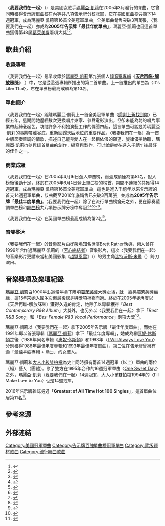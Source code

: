 {{Infobox single 
| Name           = 我要我們在一起<br />We Belong Together
| Cover          = 
| Border         = 
| Alt            = 
| Artist         = [[瑪麗亞·凱莉|瑪麗亞·凱莉]]
| Album          = [[天后再临-解放咪咪|天后再临-解放咪咪]]
| Released       = 2005年3月29日
| Format         = {{flatlist|
*[[CD|CD]]
*[[數位下載|數位下載]]}}
| Recorded       = {{flatlist|
*2004年
*Southside Studios ([[Atlanta|Atlanta]], Georgia)}}
| Genre          = [[節奏藍調|節奏藍調]]
| Length         = 3:20
| Label          = [[環球唱片|環球唱片]]
| Writer         = {{flatlist|
*瑪麗亞·凱莉
*[[Jermaine_Dupri|Jermaine Dupri]]
*[[Manuel_Seal,_Jr.|Manuel Seal]]
*[[Johntá_Austin|Johntá Austin]]
*[[娃娃臉_(藝人)|肯尼思·布賴恩·埃德蒙]]
*[[Darnell_Bristol|Darnell Bristol]]
*[[Bobby_Womack|Bobby Womack]]
*[[Patrick_Moten|Patrick Moten]]
*[[Sandra_Sully_(songwriter)|Sandra Sully]]}}
| Producer       = {{flatlist|
*瑪麗亞·凱莉
*Jermaine Dupri
*Manuel Seal}} 
| Last single    = "[[It's_Like_That_(Mariah_Carey_song)|It's Like That]]"<br>(2005)
| This single    = "'''We Belong Together'''"<br>(2005)
| Next single    = "[[Shake_It_Off_(Mariah_Carey_song)|Shake It Off]]"<br>(2005)
| Misc = 
}}
〈'''我要我們在一起'''〉（{{lang-en|'''We Belong Together'''}}）是美國女歌手[[瑪麗亞·凱莉|瑪麗亞·凱莉]]在2005年3月發行的單曲，它曾同時獲得[[Billboard_Hot_100|告示牌單曲榜]]在內等共八項告示牌分榜冠軍，它在美國單曲榜共摘下14週冠軍，成為瑪麗亞·凱莉第16首全美冠軍單曲，全美單曲銷售突破3百萬張，〈我要我們在一起〉亦成為'''2005年告示牌「最佳年度單曲」'''，瑪麗亞·凱莉也因這首單曲獲得第48屆[[葛萊美獎|葛萊美獎]]兩項大獎<ref>{{Cite web |url=http://www.billboard.com/artist/309388/mariah-carey/chart?page=1&f=379 |title=美國告示牌瑪麗亞·凱莉單曲榜成績 |access-date=2015-06-21 |archive-date=2015-10-28 |archive-url=https://web.archive.org/web/20151028171744/http://www.billboard.com/artist/309388/mariah-carey/chart?page=1&f=379 |dead-url=no }}</ref><ref>{{Cite web |url=http://www.grammy.com/nominees/search?artist=Mariah+Carey&field_nominee_work_value=&year=2005&genre=All |title=美國葛萊美獎官網瑪麗亞·凱莉2005年得獎紀錄 |access-date=2015-06-21 |archive-date=2016-03-05 |archive-url=https://web.archive.org/web/20160305190044/http://www.grammy.com/nominees/search?artist=Mariah+Carey&field_nominee_work_value=&year=2005&genre=All |dead-url=no }}</ref>。
==歌曲介紹==
===收錄專輯===
〈我要我們在一起〉最早收錄於[[瑪麗亞·凱莉|瑪麗亞·凱莉]]第九張個人[[錄音室專輯|錄音室專輯]]《'''[[天后再临-解放咪咪|天后再临-解放咪咪]]'''》（{{lang-en|'''The Emancipation of Mimi'''}}）中，它是從這張專輯所推出的第二首單曲。上一首推出的單曲為〈It's Like That〉，它在單曲榜最高成績為第16名。
===單曲簡介===
〈我要我們在一起〉距離瑪麗亞·凱莉上一首全美冠軍單曲〈[[Thank_God_I_Found_You|感謝上蒼找到你]]〉已經五年，這期間她歷經數次更換唱片東家、參與電影演出，但卻未能為她的唱片事業帶起絲毫起色，坊間許多不利她演藝工作的傳聞四起，這首單曲可說是將瑪麗亞·凱莉的事業帶離谷底，重新回歸天后地位的重要作品。〈我要我們在一起〉為一首中版節奏藍調的情歌，描述自己能與愛人在一起相依偎的願望，旋律優美動聽，瑪麗亞·凱莉也參與這首單曲的創作、編寫與製作，可以說是她在進入千禧年後最好的佳作之一。
===商業成績===
〈我要我們在一起〉在2005年4月16日進入單曲榜，首週成績僅為第81名，但入榜後後勁十足，終於在2005年6月4日登上單曲榜的榜首，期間不連續的共獲得14週冠軍，成為瑪麗亞·凱莉第16首全美冠軍單曲，這也是進入千禧年以來告示牌的首支14週冠軍單曲，該曲截至2016年底銷售已突破3百萬張，並成為'''2005年告示牌「最佳年度單曲」'''。〈我要我們在一起〉除了在流行單曲榜掄元之外，更在節奏藍調單曲榜和[[告示牌舞曲排行榜|舞曲榜]]共八項告示牌分榜中奪冠<ref>{{Cite web |url=http://www.billboard.com/charts/hot-100/2005-04-16 |title=2005-04-16告示牌單曲榜 |access-date=2015-06-22 |archive-date=2020-08-13 |archive-url=https://web.archive.org/web/20200813091706/https://www.billboard.com/charts/hot-100/2005-04-16 |dead-url=no }}</ref><ref>{{Cite web |url=http://www.billboard.com/charts/hot-100/2005-06-04 |title=2005-06-04告示牌單曲榜 |access-date=2015-06-22 |archive-date=2020-12-03 |archive-url=https://web.archive.org/web/20201203141249/https://www.billboard.com/charts/hot-100/2005-06-04 |dead-url=no }}</ref><ref>{{Cite web |url=http://www.billboard.com/charts/hot-r-and-b-hip-hop-airplay/2005-08-06 |title=2005-08-06Hot R&B/Hip-Hop Airplay成績 |access-date=2015-06-22 |archive-date=2019-12-05 |archive-url=https://web.archive.org/web/20191205203921/https://www.billboard.com/charts/hot-r-and-b-hip-hop-airplay/2005-08-06 |dead-url=no }}</ref><ref>{{Cite web |url=http://www.billboard.com/charts/r-b-hip-hop-songs/2005-08-06 |title=2005-08-06Hot R&B/Hip-Hop Songs成績 |access-date=2015-06-22 |archive-date=2019-12-07 |archive-url=https://web.archive.org/web/20191207054708/https://www.billboard.com/charts/r-b-hip-hop-songs/2005-08-06 |dead-url=no }}</ref><ref>{{Cite web |url=http://www.billboard.com/charts/pop-songs/2005-08-06 |title=2005-08-06Pop Songs成績 |access-date=2015-06-22 |archive-date=2019-12-07 |archive-url=https://web.archive.org/web/20191207133654/https://www.billboard.com/charts/pop-songs/2005-08-06 |dead-url=no }}</ref><ref>{{Cite web |url=http://www.billboard.com/charts/dance-club-play-songs/2005-08-06 |title=2005-08-06舞曲榜成績 |access-date=2015-06-22 |archive-date=2016-09-23 |archive-url=https://www.webcitation.org/6kjULwbui?url=http://www.billboard.com/charts/dance-club-play-songs/2005-08-06 |dead-url=no }}</ref>。

〈我要我們在一起〉在英國單曲榜最高成績為第2名<ref>{{Cite web |url=http://www.officialcharts.com/artist/25943/mariah-carey/ |title=英國排行榜瑪麗亞·凱莉單曲專輯成績 |access-date=2015-06-22 |archive-date=2020-01-18 |archive-url=https://web.archive.org/web/20200118035532/https://www.officialcharts.com/artist/25943/mariah-carey/ |dead-url=no }}</ref>。

===音樂影片===
〈我要我們在一起〉的[[音樂影片|音樂影片]]由[[好萊塢|好萊塢]]知名導演Brett Ratner執導，兩人曾在1999年合作過瑪麗亞·凱莉的〈[[Heartbreaker_(瑪麗亞·凱莉歌曲)|芳心終結者]]〉音樂影片，這次〈我要我們在一起〉的音樂影片更請來當紅美國影集《[[越狱_(电视剧)|越獄風雲]]》（{{lang-en|Prison Break}}）的男主角[[溫特沃思·米勒|溫特沃斯·米勒]]（{{lang-en|Wentworth Miller}}）跨刀演出。

==音樂獎項及樂壇紀錄==
[[瑪麗亞·凱莉|瑪麗亞·凱莉]]自1990年出道當年拿下兩項[[葛萊美獎|葛萊美獎]]大獎之後，就一直與葛萊美獎無緣，這15年來她入圍多次但最後總是與獎項擦身而過。終於在2005年她再度以《天后再臨-解放咪咪》獲得久違的肯定，她除了以專輯獲得「''Best Contemporary R&B Album''」大獎外，也另外以〈我要我們在一起〉拿下「''Best R&B Song''」和「''Best Female R&B Vocal Performance''」兩項大獎<ref>{{Cite web |url=https://www.grammy.com/nominees/search?artist=Mariah+Carey&field_nominee_work_value=&year=All&genre=All |title=美國葛萊美獎官網瑪麗亞·凱莉全部獲獎紀錄 |access-date=2015-06-22 |archive-date=2016-08-16 |archive-url=https://web.archive.org/web/20160816234846/https://www.grammy.com/nominees/search?artist=Mariah+Carey&field_nominee_work_value=&year=All&genre=All |dead-url=no }}</ref>。

瑪麗亞·凱莉以〈我要我們在一起〉拿下2005年告示牌「最佳年度單曲」，而她在1991年即以首張專輯《[[Mariah_Carey_(專輯)|瑪麗亞·凱莉]]》拿下「最佳年度專輯」，她成為繼[[惠妮·休斯頓|惠妮·休斯頓]]之後（1986年同名專輯《[[Whitney_Houston_(album)|惠妮·休斯頓]]》和1993年〈[[I_Will_Always_Love_You|I Will Always Love You]]〉分別獲得1986年最佳年度專輯和1993年最佳年度單曲），第二位在告示牌曾擁有過「最佳年度專輯 + 單曲」的女藝人。

瑪麗亞·凱莉和[[大人小孩雙拍檔|大人小孩雙拍檔]]為史上同時擁有兩首14週冠軍（以上）單曲的兩位（組）藝人（團體）。除了雙方在1995年合作的16週冠軍單曲〈[[One_Sweet_Day|One Sweet Day]]〉之外，瑪麗亞·凱莉〈我要我們在一起〉14週冠軍，大人小孩雙拍檔1994年的〈I'll Make Love to You〉也是14週冠軍。

2016年告示牌雜誌遴選「'''Greatest of All Time Hot 100 Singles'''」，這首單曲位居第11名<ref>{{Cite web |url=http://www.billboard.com/charts/greatest-hot-100-singles |title=美國告示牌官網音樂資料 |access-date=2016-05-30 |archive-date=2016-11-24 |archive-url=https://web.archive.org/web/20161124174233/http://www.billboard.com/charts/greatest-hot-100-singles |dead-url=no }}</ref>。

==參考來源==
{{reflist|3}}
==外部連結==
{{Mariah Carey songs|state=collapsed}}

{{DEFAULTSORT: We Belong Together}}
[[Category:美國冠軍單曲|Category:美國冠軍單曲]]
[[Category:告示牌百強單曲榜冠軍單曲|Category:告示牌百強單曲榜冠軍單曲]]
[[Category:背叛题材歌曲|Category:背叛题材歌曲]]
[[Category:流行舞曲歌曲|Category:流行舞曲歌曲]]